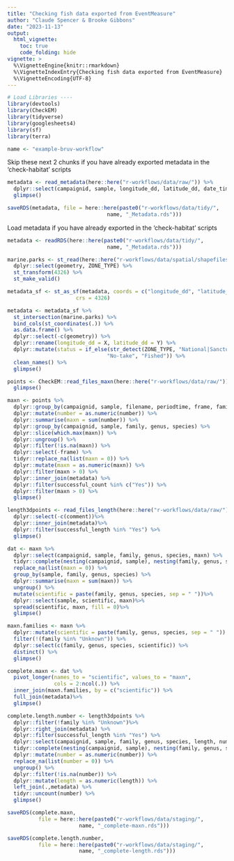 ```yaml
---
title: "Checking fish data exported from EventMeasure"
author: "Claude Spencer & Brooke Gibbons"
date: "2023-11-13"
output:
  html_vignette:
    toc: true
    code_folding: hide
vignette: >
  %\VignetteEngine{knitr::rmarkdown}
  %\VignetteIndexEntry{Checking fish data exported from EventMeasure}
  %\VignetteEncoding{UTF-8}
---
```


```r
# Load Libraries ----
library(devtools)
library(CheckEM)
library(tidyverse)
library(googlesheets4)
library(sf)
library(terra)
```

```r
name <- "example-bruv-workflow"
```

Skip these next 2 chunks if you have already exported metadata in the 'check-habitat' scripts
```r
metadata <- read_metadata(here::here("r-workflows/data/raw/")) %>%
  dplyr::select(campaignid, sample, longitude_dd, latitude_dd, date_time, location, site, depth, successful_count, successful_length, successful_habitat_forward, successful_habitat_backward) %>%
  glimpse()
```

```r
saveRDS(metadata, file = here::here(paste0("r-workflows/data/tidy/",
                                name, "_Metadata.rds")))
```

Load metadata if you have already exported in the 'check-habitat' scripts
```r
metadata <- readRDS(here::here(paste0("r-workflows/data/tidy/",
                                name, "_Metadata.rds")))
```

```r
marine.parks <- st_read(here::here("r-workflows/data/spatial/shapefiles/Collaborative_Australian_Protected_Areas_Database_(CAPAD)_2022_-_Marine.shp"))  %>%
  dplyr::select(geometry, ZONE_TYPE) %>%
  st_transform(4326) %>%
  st_make_valid()

metadata_sf <- st_as_sf(metadata, coords = c("longitude_dd", "latitude_dd"),
                      crs = 4326)

metadata <- metadata_sf %>%
  st_intersection(marine.parks) %>%
  bind_cols(st_coordinates(.)) %>%
  as.data.frame() %>%
  dplyr::select(-c(geometry)) %>%
  dplyr::rename(longitude_dd = X, latitude_dd = Y) %>%
  dplyr::mutate(status = if_else(str_detect(ZONE_TYPE, "National|Sanctuary"),
                                "No-take", "Fished")) %>%
  clean_names() %>%
  glimpse()
```

```r
points <- CheckEM::read_files_maxn(here::here("r-workflows/data/raw/")) %>%
  glimpse()
```

```r
maxn <- points %>% 
  dplyr::group_by(campaignid, sample, filename, periodtime, frame, family, genus, species) %>% 
  dplyr::mutate(number = as.numeric(number)) %>%
  dplyr::summarise(maxn = sum(number)) %>%
  dplyr::group_by(campaignid, sample, family, genus, species) %>%
  dplyr::slice(which.max(maxn)) %>%
  dplyr::ungroup() %>%
  dplyr::filter(!is.na(maxn)) %>%
  dplyr::select(-frame) %>%
  tidyr::replace_na(list(maxn = 0)) %>%
  dplyr::mutate(maxn = as.numeric(maxn)) %>%
  dplyr::filter(maxn > 0) %>%
  dplyr::inner_join(metadata) %>%
  dplyr::filter(successful_count %in% c("Yes")) %>% 
  dplyr::filter(maxn > 0) %>%
  glimpse()
```


```r
length3dpoints <- read_files_length(here::here("r-workflows/data/raw/")) %>%                   
  dplyr::select(-c(comment))%>%
  dplyr::inner_join(metadata)%>%
  dplyr::filter(successful_length %in% "Yes") %>%
  glimpse() 
```

```r
dat <- maxn %>%
  dplyr::select(campaignid, sample, family, genus, species, maxn) %>%
  tidyr::complete(nesting(campaignid, sample), nesting(family, genus, species)) %>%
  replace_na(list(maxn = 0)) %>%
  group_by(sample, family, genus, species) %>%
  dplyr::summarise(maxn = sum(maxn)) %>%
  ungroup() %>% 
  mutate(scientific = paste(family, genus, species, sep = " "))%>%
  dplyr::select(sample, scientific, maxn)%>%
  spread(scientific, maxn, fill = 0)%>%
  glimpse()
```

```r
maxn.families <- maxn %>%
  dplyr::mutate(scientific = paste(family, genus, species, sep = " ")) %>%
  filter(!(family %in% "Unknown")) %>%
  dplyr::select(c(family, genus, species, scientific)) %>%
  distinct() %>%
  glimpse()
```

```r
complete.maxn <- dat %>%
  pivot_longer(names_to = "scientific", values_to = "maxn",
               cols = 2:ncol(.)) %>%
  inner_join(maxn.families, by = c("scientific")) %>%
  full_join(metadata)%>%
  glimpse()
```

```r
complete.length.number <- length3dpoints %>% 
  dplyr::filter(!family %in% "Unknown")%>%
  dplyr::right_join(metadata) %>%
  dplyr::filter(successful_length %in% "Yes") %>%
  dplyr::select(campaignid, sample, family, genus, species, length, number, range) %>%
  tidyr::complete(nesting(campaignid, sample), nesting(family, genus, species)) %>%
  dplyr::mutate(number = as.numeric(number)) %>%
  replace_na(list(number = 0)) %>%
  ungroup() %>%
  dplyr::filter(!is.na(number)) %>%
  dplyr::mutate(length = as.numeric(length)) %>%
  left_join(.,metadata) %>%
  tidyr::uncount(number) %>%
  glimpse()
```

```r
saveRDS(complete.maxn, 
          file = here::here(paste0("r-workflows/data/staging/",
                       name, "_complete-maxn.rds")))
```

```r
saveRDS(complete.length.number, 
          file = here::here(paste0("r-workflows/data/staging/",
                       name, "_complete-length.rds")))
```
